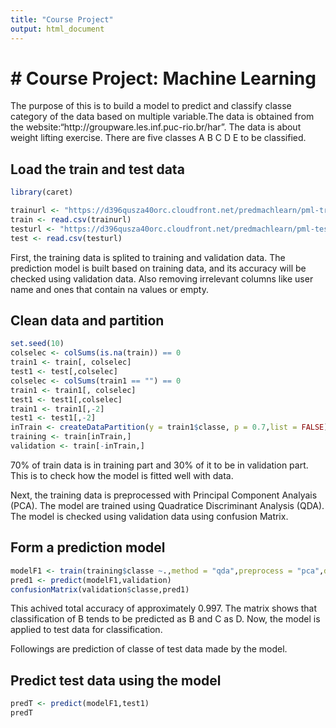 ```yaml
---
title: "Course Project"
output: html_document
---
```

# Course Project: Machine Learning
========================================================

The purpose of this is to build a model to predict and classify classe category of the data based on multiple variable.The data is obtained from the website:"http://groupware.les.inf.puc-rio.br/har". The data is about weight lifting exercise. There are five classes A B C D E to be classified. 

## Load the train and test data
```r
library(caret)

trainurl <- "https://d396qusza40orc.cloudfront.net/predmachlearn/pml-training.csv"
train <- read.csv(trainurl)
testurl <- "https://d396qusza40orc.cloudfront.net/predmachlearn/pml-testing.csv"
test <- read.csv(testurl)
```

First, the training data is splited to training and validation data. The prediction model is built based on training data, and its accuracy will be checked using validation data. Also removing irrelevant columns like user name and ones that contain na values or empty.

## Clean data and partition
```r
set.seed(10)
colselec <- colSums(is.na(train)) == 0
train1 <- train[, colselec]
test1 <- test[,colselec]
colselec <- colSums(train1 == "") == 0
train1 <- train1[, colselec]
test1 <- test1[,colselec]
train1 <- train1[,-2]
test1 <- test1[,-2]
inTrain <- createDataPartition(y = train1$classe, p = 0.7,list = FALSE)
training <- train[inTrain,]
validation <- train[-inTrain,]
```
70% of train data is in training part and 30% of it to be in validation part. This is to check how the model is fitted well with data.

Next, the training data is preprocessed with Principal Component Analyais (PCA). The model are trained using Quadratice Discriminant Analysis (QDA). The model is checked using validation data using confusion Matrix.

## Form a prediction model
```r
modelF1 <- train(training$classe ~.,method = "qda",preprocess = "pca",data = training)
pred1 <- predict(modelF1,validation)
confusionMatrix(validation$classe,pred1)

```

This achived total accuracy of approximately 0.997. The matrix shows that classification of B tends to be predicted as B and C as D.
Now, the model is applied to test data for classification.

Followings are prediction of classe of test data made by the model.

## Predict test data using the model
```r
predT <- predict(modelF1,test1)
predT
```


